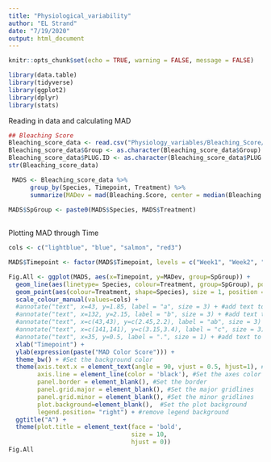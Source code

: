 ```yaml
---
title: "Physiological_variability"
author: "EL Strand"
date: "7/19/2020"
output: html_document
---
```


```r
knitr::opts_chunk$set(echo = TRUE, warning = FALSE, message = FALSE)

library(data.table)
library(tidyverse)
library(ggplot2)
library(dplyr)
library(stats)
```

Reading in data and calculating MAD
```r
## Bleaching Score
Bleaching_score_data <- read.csv("Physiology_variables/Bleaching_Score/Bleaching_Score.csv", header=T, sep=",", na.string="NA") 
Bleaching_score_data$Group <- as.character(Bleaching_score_data$Group)
Bleaching_score_data$PLUG.ID <- as.character(Bleaching_score_data$PLUG.ID)
str(Bleaching_score_data)

 MADS <- Bleaching_score_data %>% 
      group_by(Species, Timepoint, Treatment) %>%
      summarize(MADev = mad(Bleaching.Score, center = median(Bleaching.Score), constant = 1.4826, na.rm = TRUE))
 
MADS$SpGroup <- paste0(MADS$Species, MADS$Treatment)
 
```
 
Plotting MAD through Time
```r

cols <- c("lightblue", "blue", "salmon", "red3")

MADS$Timepoint <- factor(MADS$Timepoint, levels = c("Week1", "Week2", "Week3", "Week4", "Week5", "Week6", "Week7", "Week8", "Week9", "Week10", "Week11", "Week12", "Week13", "Week14", "Week15", "Week16"))

Fig.All <- ggplot(MADS, aes(x=Timepoint, y=MADev, group=SpGroup)) + 
  geom_line(aes(linetype= Species, colour=Treatment, group=SpGroup), position = position_dodge(width = 0.1), alpha=0.5) + # colour, group both depend on cond2
  geom_point(aes(colour=Treatment, shape=Species), size = 1, position = position_dodge(width = 0.1)) +
  scale_colour_manual(values=cols) +
  #annotate("text", x=43, y=1.85, label = "a", size = 3) + #add text to the graphic for posthoc letters
  #annotate("text", x=132, y=2.15, label = "b", size = 3) + #add text to the graphic for posthoc letters
  #annotate("text", x=c(43,43), y=c(2.45,2.2), label = "ab", size = 3) + #add text to the graphic for posthoc letters
  #annotate("text", x=c(141,141), y=c(3.15,3.4), label = "c", size = 3) + #add text to the graphic for posthoc letters
  #annotate("text", x=35, y=0.5, label = ".", size = 1) + #add text to the graphic for posthoc letters
  xlab("Timepoint") +
  ylab(expression(paste("MAD Color Score"))) +
  theme_bw() + #Set the background color
  theme(axis.text.x = element_text(angle = 90, vjust = 0.5, hjust=1), #Set the text angle
        axis.line = element_line(color = 'black'), #Set the axes color
        panel.border = element_blank(), #Set the border
        panel.grid.major = element_blank(), #Set the major gridlines
        panel.grid.minor = element_blank(), #Set the minor gridlines
        plot.background=element_blank(),  #Set the plot background
        legend.position= "right") + #remove legend background
  ggtitle("A") +
  theme(plot.title = element_text(face = 'bold', 
                                  size = 10, 
                                  hjust = 0))
Fig.All
 

```


